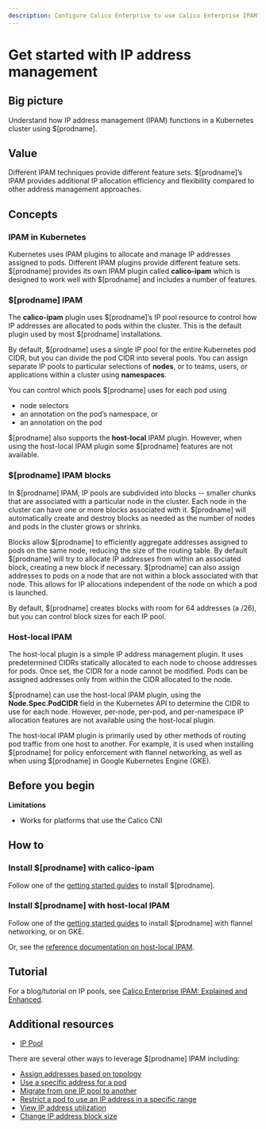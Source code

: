 ```yaml
---
description: Configure Calico Enterprise to use Calico Enterprise IPAM or host-local IPAM, and when to use one or the other.
---
```


# Get started with IP address management

## Big picture

Understand how IP address management (IPAM) functions in a Kubernetes cluster using $[prodname].

## Value

Different IPAM techniques provide different feature sets. $[prodname]’s IPAM provides additional IP allocation efficiency and flexibility compared to other address management approaches.

## Concepts

### IPAM in Kubernetes

Kubernetes uses IPAM plugins to allocate and manage IP addresses assigned to pods. Different IPAM plugins provide different feature sets. $[prodname] provides its own IPAM plugin called **calico-ipam** which is designed to work well with $[prodname] and includes a number of features.

### $[prodname] IPAM

The **calico-ipam** plugin uses $[prodname]’s IP pool resource to control how IP addresses are allocated to pods within the cluster. This is the default plugin used by most $[prodname] installations.

By default, $[prodname] uses a single IP pool for the entire Kubernetes pod CIDR, but you can divide the pod CIDR into several pools. You can assign separate IP pools to particular selections of **nodes**, or to teams, users, or applications within a cluster using **namespaces**.

You can control which pools $[prodname] uses for each pod using

- node selectors
- an annotation on the pod’s namespace, or
- an annotation on the pod

$[prodname] also supports the **host-local** IPAM plugin. However, when using the host-local IPAM plugin some $[prodname] features are not available.

### $[prodname] IPAM blocks

In $[prodname] IPAM, IP pools are subdivided into blocks -- smaller chunks that are associated with a particular node in the cluster. Each node in the cluster can have one or more blocks associated with it. $[prodname] will automatically create and destroy blocks as needed as the number of nodes and pods in the cluster grows or shrinks.

Blocks allow $[prodname] to efficiently aggregate addresses assigned to pods on the same node, reducing the size of the routing table. By default $[prodname] will try to allocate IP addresses from within an associated block, creating a new block if necessary. $[prodname] can also assign addresses to pods on a node that are not within a block associated with that node. This allows for IP allocations independent of the node on which a pod is launched.

By default, $[prodname] creates blocks with room for 64 addresses (a /26), but you can control block sizes for each IP pool.

### Host-local IPAM

The host-local plugin is a simple IP address management plugin. It uses predetermined CIDRs statically allocated to each node to choose addresses for pods. Once set, the CIDR for a node cannot be modified. Pods can be assigned addresses only from within the CIDR allocated to the node.

$[prodname] can use the host-local IPAM plugin, using the **Node.Spec.PodCIDR** field in the Kubernetes API to determine the CIDR to use for each node. However, per-node, per-pod, and per-namespace IP allocation features are not available using the host-local plugin.

The host-local IPAM plugin is primarily used by other methods of routing pod traffic from one host to another. For example, it is used when installing $[prodname] for policy enforcement with flannel networking, as well as when using $[prodname] in Google Kubernetes Engine (GKE).

## Before you begin

**Limitations**

- Works for platforms that use the Calico CNI

## How to

### Install $[prodname] with calico-ipam

Follow one of the [getting started guides](../../getting-started/index.mdx) to install $[prodname].

### Install $[prodname] with host-local IPAM

Follow one of the [getting started guides](../../getting-started/index.mdx) to install $[prodname] with flannel networking, or on GKE.

Or, see the [reference documentation on host-local IPAM](../../reference/component-resources/configuration.mdx#using-host-local-ipam).

## Tutorial

For a blog/tutorial on IP pools, see [Calico Enterprise IPAM: Explained and Enhanced](https://www.tigera.io/blog/calico-ipam-explained-and-enhanced/).

## Additional resources

- [IP Pool](../../reference/resources/ippool.mdx)

There are several other ways to leverage $[prodname] IPAM including:

- [Assign addresses based on topology](assign-ip-addresses-topology.mdx)
- [Use a specific address for a pod](use-specific-ip.mdx)
- [Migrate from one IP pool to another](migrate-pools.mdx)
- [Restrict a pod to use an IP address in a specific range](legacy-firewalls.mdx)
- [View IP address utilization](../../reference/clis/calicoctl/ipam/show.mdx)
- [Change IP address block size](../../reference/resources/ippool.mdx)
